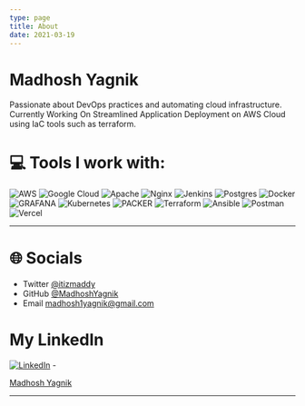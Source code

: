 ```yaml
---
type: page
title: About
date: 2021-03-19
---
```


# Madhosh Yagnik

Passionate about DevOps practices and automating cloud infrastructure. Currently Working On Streamlined Application Deployment on AWS Cloud using IaC tools such as terraform.

# 💻 Tools I work with:

![AWS](https://img.shields.io/badge/AWS-%23FF9900.svg?style=for-the-badge&logo=amazon-aws&logoColor=white) ![Google Cloud](https://img.shields.io/badge/GoogleCloud-%234285F4.svg?style=for-the-badge&logo=google-cloud&logoColor=white) ![Apache](https://img.shields.io/badge/apache-%23D42029.svg?style=for-the-badge&logo=apache&logoColor=white) ![Nginx](https://img.shields.io/badge/nginx-%23009639.svg?style=for-the-badge&logo=nginx&logoColor=white) ![Jenkins](https://img.shields.io/badge/jenkins-%232C5263.svg?style=for-the-badge&logo=jenkins&logoColor=white) ![Postgres](https://img.shields.io/badge/postgres-%23316192.svg?style=for-the-badge&logo=postgresql&logoColor=white) ![Docker](https://img.shields.io/badge/docker-%230db7ed.svg?style=for-the-badge&logo=docker&logoColor=white) ![GRAFANA](https://img.shields.io/badge/grafana-F46800.svg?style=for-the-badge&logo=grafana&logoColor=white&color=%23F46800) ![Kubernetes](https://img.shields.io/badge/kubernetes-%23326ce5.svg?style=for-the-badge&logo=kubernetes&logoColor=white) ![PACKER](https://img.shields.io/badge/packer-02A8EF.svg?style=for-the-badge&logo=packer&logoColor=white&color=%2302A8EF) ![Terraform](https://img.shields.io/badge/terraform-%235835CC.svg?style=for-the-badge&logo=terraform&logoColor=white) ![Ansible](https://img.shields.io/badge/ansible-%231A1918.svg?style=for-the-badge&logo=ansible&logoColor=white) ![Postman](https://img.shields.io/badge/Postman-FF6C37?style=for-the-badge&logo=postman&logoColor=white) ![Vercel](https://img.shields.io/badge/vercel-%23000000.svg?style=for-the-badge&logo=vercel&logoColor=white)     

---
# 🌐 Socials

- Twitter [@itizmaddy](https://twitter.com/itizmaddy)
- GitHub [@MadhoshYagnik](https://github.com/MadhoshYagnik)
- Email madhosh1yagnik@gmail.com

# My LinkedIn

[![LinkedIn](https://img.shields.io/badge/LinkedIn-%230077B5.svg?logo=linkedin&logoColor=white)](https://linkedin.com/in/madhosh-yagnik-461123194) - <script src="https://platform.linkedin.com/badges/js/profile.js" async defer type="text/javascript"></script>

<div class="badge-base LI-profile-badge" data-locale="en_US" data-size="large" data-theme="dark" data-type="HORIZONTAL" data-vanity="madhosh-yagnik-461123194" data-version="v1"><a class="badge-base__link LI-simple-link" href="https://in.linkedin.com/in/madhosh-yagnik-461123194?trk=profile-badge">Madhosh Yagnik</a></div>

---
